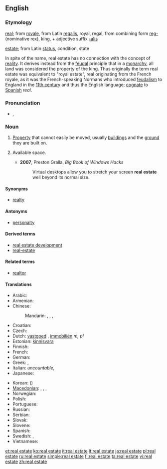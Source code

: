 {{wikipedia}}
==English==

===Etymology===
[[real]]; from {{etyl|fr}} [[royale]], from Latin [[regalis]], royal, regal, from combining form [[reg-]] (nominative rex), king, + adjective suffix [[-alis]]

[[estate]]; from Latin [[status]], condition, state

In spite of the name, real estate has no connection with the concept of [[reality]]. It derives instead from the [[feudal]] principle that in a [[monarchy]], all land was considered the property of the king. Thus originally the term real estate was equivalent to "royal estate", real originating from the French royale, as it was the French-speaking Normans who introduced [[feudalism]] to England in the [[11th century]] and thus the English language; [[cognate]] to [[Spanish]] ''real''.

===Pronunciation===
* {{enPR|/rēl' əstāt"/}}, {{IPA|/ˈriːl əˌsteɪt/}}

===Noun===
{{en-noun|-}}

# [[property|Property]] that cannot easily be moved, usually [[building]]s and the [[ground]] they are built on.
# {{informal|loosely}} Available space.
#* '''2007''', Preston Gralla, ''Big Book of Windows Hacks''
#*: Virtual desktops allow you to stretch your screen '''real estate''' well beyond its normal size.

====Synonyms====
* [[realty]]

====Antonyms====
* [[personalty]]

====Derived terms====
* [[real estate development]]
* [[real-estate]]

====Related terms====
* [[realtor]]

====Translations====
{{trans-top|property that cannot easily be moved}}
* Arabic: {{t|ar|عقار|m|tr=3aqaar}}
* Armenian: {{t-|hy|անշարժ գույք|tr=anšarž guyk’}}
* Chinese:
*: Mandarin: {{t|cmn|不動產|tr=|sc=Hani}}, {{t|cmn|不动产|tr=bùdòngchǎn|sc=Hani}}, {{t-|cmn|房地產|sc=Hani}}, {{t-|cmn|房地产|tr=fángdìchǎn|sc=Hani}}
* Croatian: {{t-|hr|nekretnine|f|p}}
* Czech: {{t+|cs|nemovitost|f}}
* Dutch: [[vastgoed]] {{n}}, [[immobiliën]] ''m, pl''
* Estonian: [[kinnisvara]]
* Finnish: {{t+|fi|kiinteistö}}
* French: {{t+|fr|immeuble|m}}
* German: {{t+|de|Immobilie|f}}
* Greek: {{t+|el|ακίνητο|n}}, {{t-|el|ακίνητη περιουσία|f}}
* Italian: {{t+|it|proprietà|f}} ''uncountable'', {{t+|it|immobile|m}}
* Japanese: {{t+|ja|不動産|tr=ふどうさん, fudōsan}}
{{trans-mid}}
* Korean: {{t+|ko|부동산|tr=budongsan}} ({{t|ko|不動產}})
* [[Macedonian]]: {{qualifier|for a particular property}} {{t-|mk|недвижнина|f|tr=nedvížnina}},  {{t-|mk|недвижност|f|tr=nédvížnost}},  {{qualifier|real estate in general}} {{t-|mk|недвижнини|p|tr=nedvížnini}},  {{t-|mk|недвижности|p|tr=nedvížnosti}}
* Norwegian: {{t|no|fast eiendom}}
* Polish: {{t|pl|nieruchomość|f}}
* Portuguese: {{t|pt|imóvel}}
* Russian: {{t+|ru|недвижимость|f|tr=nedvížimost'}}
* Serbian: {{t-|sr|nekretnine|f|p}}
* Slovak: {{t-|sk|nehnuteľnosť|f}}
* Slovene: {{t-|sl|nepremičnine|f|p}}
* Spanish: {{t|es|bien inmueble|m}}  {{t-|es|bien raíz|m}}
* Swedish: {{t|sv|fast egendom|c}}, {{t|sv|fastighet|c}}
* Vietnamese: {{t+|vi|bất động sản|xs=Vietnamese}}
{{trans-bottom}}

[[et:real estate]]
[[ko:real estate]]
[[it:real estate]]
[[lt:real estate]]
[[ja:real estate]]
[[pl:real estate]]
[[ru:real estate]]
[[simple:real estate]]
[[fi:real estate]]
[[ta:real estate]]
[[vi:real estate]]
[[zh:real estate]]